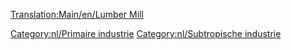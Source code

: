 [[Translation:Main/en/Lumber Mill]]
{{Template:Industrieën/Nl
|image=Lumbermill.png
|name=Timmerhoutzagerij
|climates=[[Main/en/Klimaat/Nl#Subtropisch|Subtropisch]].
|accepts=Niets
|produces=[[Main/nl/Hout|Hout]]
|notes=Wordt niet gegenereerd op de kaart en zal niet worden gebouwd. Moet worden gesticht door de speler.<br> Moet ook worden gebouwd op [[Main/en/Tree Type 4|boomtype 4]] (regenwoud), waar bomen worden geveld per vierkant in een bepaald gebied. Zodra alle bomen zijn omgehakt zal de productie zakken naar 0. Al gevolg daarvan moet er frequent bomen geplant worden om deze industrie aan de gang te houden.
}}

{{nl/Navbox Industrieën}}
[[Category:nl/Primaire industrie]]
[[Category:nl/Subtropische industrie]]